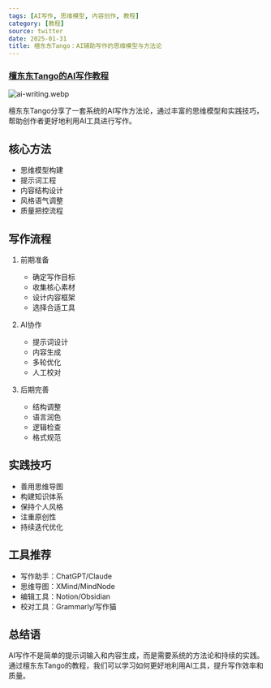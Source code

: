 ```yaml
---
tags: [AI写作, 思维模型, 内容创作, 教程]
category: [教程]
source: twitter
date: 2025-01-31
title: 檀东东Tango：AI辅助写作的思维模型与方法论
---
```


### [檀东东Tango的AI写作教程](https://twitter-thread.com/t/1882302422904955149)

![ai-writing.webp](https://img.mengpeng.tech/i/2025/02/07/67a5edb527548.webp)

檀东东Tango分享了一套系统的AI写作方法论，通过丰富的思维模型和实践技巧，帮助创作者更好地利用AI工具进行写作。

## 核心方法

- 思维模型构建
- 提示词工程
- 内容结构设计
- 风格语气调整
- 质量把控流程

## 写作流程

1. 前期准备
   - 确定写作目标
   - 收集核心素材
   - 设计内容框架
   - 选择合适工具

2. AI协作
   - 提示词设计
   - 内容生成
   - 多轮优化
   - 人工校对

3. 后期完善
   - 结构调整
   - 语言润色
   - 逻辑检查
   - 格式规范

## 实践技巧

- 善用思维导图
- 构建知识体系
- 保持个人风格
- 注重原创性
- 持续迭代优化

## 工具推荐

- 写作助手：ChatGPT/Claude
- 思维导图：XMind/MindNode
- 编辑工具：Notion/Obsidian
- 校对工具：Grammarly/写作猫

## 总结语

AI写作不是简单的提示词输入和内容生成，而是需要系统的方法论和持续的实践。通过檀东东Tango的教程，我们可以学习如何更好地利用AI工具，提升写作效率和质量。 